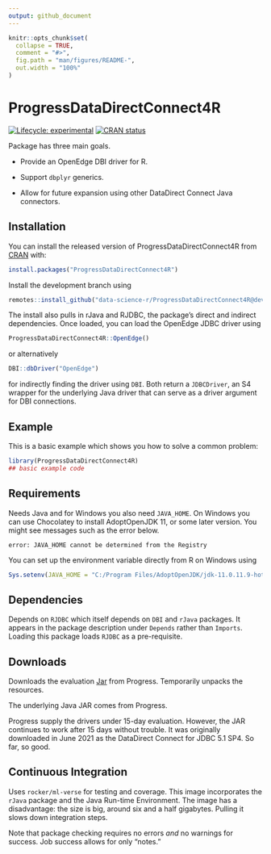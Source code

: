 ```yaml
---
output: github_document
---
```


<!-- README.md is generated from README.Rmd. Please edit that file -->

```r
knitr::opts_chunk$set(
  collapse = TRUE,
  comment = "#>",
  fig.path = "man/figures/README-",
  out.width = "100%"
)
```

# ProgressDataDirectConnect4R

<!-- badges: start -->

[![Lifecycle: experimental](https://img.shields.io/badge/lifecycle-experimental-orange.svg)](https://lifecycle.r-lib.org/articles/stages.html#experimental) [![CRAN status](https://www.r-pkg.org/badges/version/ProgressDataDirectConnect4R)](https://CRAN.R-project.org/package=ProgressDataDirectConnect4R)

<!-- badges: end -->

Package has three main goals.

-   Provide an OpenEdge DBI driver for R.

-   Support `dbplyr` generics.

-   Allow for future expansion using other DataDirect Connect Java connectors.

## Installation

You can install the released version of ProgressDataDirectConnect4R from [CRAN](https://CRAN.R-project.org) with:

``` r
install.packages("ProgressDataDirectConnect4R")
```

Install the development branch using

``` r
remotes::install_github("data-science-r/ProgressDataDirectConnect4R@develop")
```

The install also pulls in rJava and RJDBC, the package's direct and indirect dependencies. Once loaded, you can load the OpenEdge JDBC driver using

``` r
ProgressDataDirectConnect4R::OpenEdge()
```

or alternatively

``` r
DBI::dbDriver("OpenEdge")
```

for indirectly finding the driver using `DBI`. Both return a `JDBCDriver`, an S4 wrapper for the underlying Java driver that can serve as a driver argument for DBI connections.

## Example

This is a basic example which shows you how to solve a common problem:

```r
library(ProgressDataDirectConnect4R)
## basic example code
```

## Requirements

Needs Java and for Windows you also need `JAVA_HOME`. On Windows you can use Chocolatey to install AdoptOpenJDK 11, or some later version. You might see messages such as the error below.

    error: JAVA_HOME cannot be determined from the Registry

You can set up the environment variable directly from R on Windows using

``` r
Sys.setenv(JAVA_HOME = "C:/Program Files/AdoptOpenJDK/jdk-11.0.11.9-hotspot")
```

## Dependencies

Depends on `RJDBC` which itself depends on `DBI` and `rJava` packages. It appears in the package description under `Depends` rather than `Imports`. Loading this package loads `RJDBC` as a pre-requisite.

## Downloads

Downloads the evaluation [Jar](https://media.datadirect.com/download/files/evals/JDBC/PROGRESS_DATADIRECT_JDBC_OE_ALL.jar) from Progress. Temporarily unpacks the resources.

The underlying Java JAR comes from Progress.

Progress supply the drivers under 15-day evaluation. However, the JAR continues to work after 15 days without trouble. It was originally downloaded in June 2021 as the DataDirect Connect for JDBC 5.1 SP4. So far, so good.

## Continuous Integration

Uses `rocker/ml-verse` for testing and coverage. This image incorporates the `rJava` package and the Java Run-time Environment. The image has a disadvantage: the size is big, around six and a half gigabytes. Pulling it slows down integration steps.

Note that package checking requires no errors *and* no warnings for success. Job success allows for only "notes."
